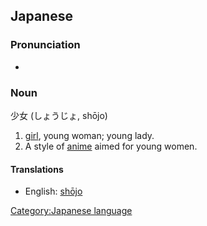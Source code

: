 ==Japanese==
===Pronunciation===
*{{IPA|/ʃo:dʒo/}}

===Noun===
少女 (しょうじょ, shōjo)
# [[girl]], young woman; young lady.
# A style of [[anime]] aimed for young women. 

====Translations====
*English: [[shojo|shōjo]]

[[Category:Japanese language]]
